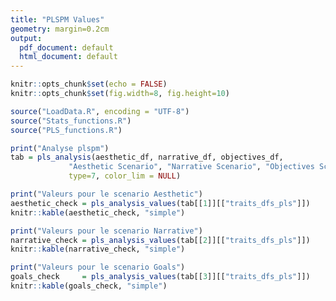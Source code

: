 ```yaml
---
title: "PLSPM Values"
geometry: margin=0.2cm
output:
  pdf_document: default
  html_document: default
---
```

```r
knitr::opts_chunk$set(echo = FALSE)
knitr::opts_chunk$set(fig.width=8, fig.height=10)

```

```r
source("LoadData.R", encoding = "UTF-8")
source("Stats_functions.R")
source("PLS_functions.R")
```

```r
print("Analyse plspm")
tab = pls_analysis(aesthetic_df, narrative_df, objectives_df,
             "Aesthetic Scenario", "Narrative Scenario", "Objectives Scenario",
             type=7, color_lim = NULL)

print("Valeurs pour le scenario Aesthetic")
aesthetic_check = pls_analysis_values(tab[[1]][["traits_dfs_pls"]])
knitr::kable(aesthetic_check, "simple")

print("Valeurs pour le scenario Narrative")
narrative_check = pls_analysis_values(tab[[2]][["traits_dfs_pls"]])
knitr::kable(narrative_check, "simple")

print("Valeurs pour le scenario Goals")
goals_check     = pls_analysis_values(tab[[3]][["traits_dfs_pls"]])
knitr::kable(goals_check, "simple")
```

